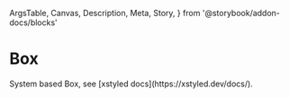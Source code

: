   ArgsTable,
  Canvas,
  Description,
  Meta,
  Story,
} from '@storybook/addon-docs/blocks'

<Meta title="Components/Box" component={Box} />

# Box

<Description>
  System based Box, see [xstyled docs](https://xstyled.dev/docs/).
</Description>

<Canvas>
  <Story name="basic">
    <Box backgroundColor="primary" h={100} mx="auto" p={2} />
  </Story>
</Canvas>

<ArgsTable of={Box} />
